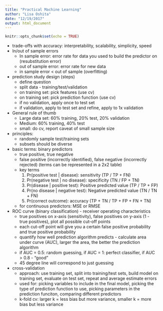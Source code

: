 ```yaml
---
title: "Practical Machine Learning"
author: "Lisa Oshita"
date: "12/19/2017"
output: html_document
---
```


```r
knitr::opts_chunk$set(echo = TRUE)
```

* trade-offs with accuracy: interpretability, scalability, simplicity, speed
* In/out of sample errors
    + In sample error: error rate for data you used to build the predictor on (resubstitution error)
    + out of sample error: error rate for new data
    + in sample error < out of sample (overfitting)
* prediction study design (steps)
    + define question
    + split data - training/test/validation 
    + on training set: pick features (use cv)
    + on training set: pick prediction function (use cv) 
    + if no validation, apply once to test set 
    + if validation, apply to test set and refine, apply to 1x validation
* General rule of thumb
    + Large data set: 60\% training, 20\% test, 20\% validation
    + Medium: 60\% training, 40\% test
    + small: do cv, report caveat of small sample size
* principles:
    + randomly sample test/training sets
    + subsets should be diverse
* basic terms: binary predictors
    + true positive, true negative
    + false positive (incorrectly identified), false negative (incorrectly rejected) (terms can be represented in a 2x2 table)
    + key terms
        1. Pr(positive test | disease): sensitivity (TP / TP + FN)
        2. Pr(negative test | no disease): specificity (TN / FP + TN)
        3. Pr(disease | positive test): Positive predicted value (TP / TP + FP)
        4. Pr(no disease | negative test): Negative predicted value (TN / TN + FN)
        5. Pr(correct outcome): accuracy (TP + TN / TP + FP + FN + TN)
    + for continuous predictors: MSE or RMSE 
* ROC curve (binary classification) - receiver operating characteristics
    + true positives on x-axis (sensitivity), false positives on y-axis (1 - true positives), plot all possible cut-off points
    + each cut-off point will give you a certain false positive probability and true positive probability
    + quantify how well prediction algorithm predicts - calculate area under curve (AUC), larger the area, the better the prediction algorithm 
    + if AUC = 0.5: random guessing, if AUC = 1: perfect classifier, if AUC > 0.8 - "good"
    + 45 degree line will correspond to just guessing 
* cross-validation
    + approach: use training set, split into training/test sets, build model on training set, evaluate on test set, repeat and average estimate errors 
    + used for: picking variables to include in the final model, picking the type of prediction function to use, picking parameters in the prediction funciton, comparing different predictors
    + k-fold cv: larger k = less bias but more variance, smaller k = more bias but less variance 
    
